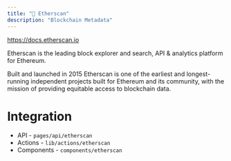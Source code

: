 ```yaml
---
title: "📜 Etherscan"
description: "Blockchain Metadata"
---
```


https://docs.etherscan.io

Etherscan is the leading block explorer and search, API & analytics platform for Ethereum.

Built and launched in 2015 Etherscan is one of the earliest and longest-running independent projects built for Ethereum and its community, with the mission of providing equitable access to blockchain data.

# Integration

- API - `pages/api/etherscan`
- Actions - `lib/actions/etherscan`
- Components - `components/etherscan`